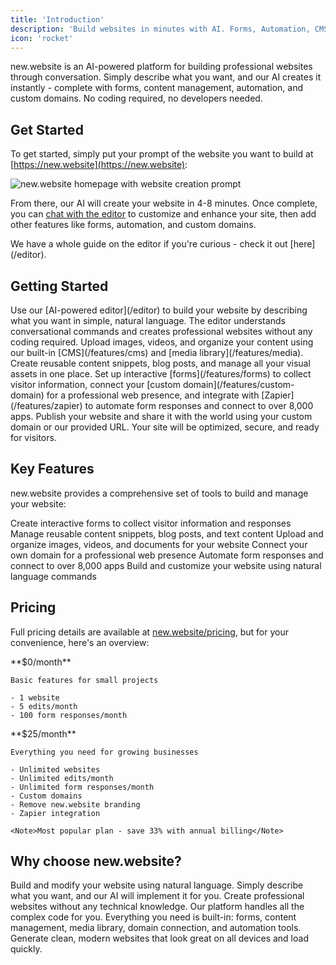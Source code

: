 ```yaml
---
title: 'Introduction'
description: 'Build websites in minutes with AI. Forms, Automation, CMS included. '
icon: 'rocket'
---
```


new.website is an AI-powered platform for building professional websites through conversation. Simply describe what you want, and our AI creates it instantly - complete with forms, content management, automation, and custom domains. No coding required, no developers needed.

## Get Started

To get started, simply put your prompt of the website you want to build at [https://new.website](https://new.website):

<Frame>
  <img src="/images/introduction/step-1.png" alt="new.website homepage with website creation prompt" />
</Frame>

From there, our AI will create your website in 4-8 minutes. Once complete, you can [chat with the editor](/editor) to customize and enhance your site, then add other features like forms, automation, and custom domains.

<Tip>
  We have a whole guide on the editor if you're curious - check it out [here](/editor).
</Tip>

## Getting Started

<Steps>
  <Step title="Create Your Website">
    Use our [AI-powered editor](/editor) to build your website by describing what you want in simple, natural language. The editor understands conversational commands and creates professional websites without any coding required.
  </Step>
  
  <Step title="Add Content and Media">
    Upload images, videos, and organize your content using our built-in [CMS](/features/cms) and [media library](/features/media). Create reusable content snippets, blog posts, and manage all your visual assets in one place.
  </Step>
  
  <Step title="Configure Features">
    Set up interactive [forms](/features/forms) to collect visitor information, connect your [custom domain](/features/custom-domain) for a professional web presence, and integrate with [Zapier](/features/zapier) to automate form responses and connect to over 8,000 apps.
  </Step>
  
  <Step title="Publish and Share">
    Publish your website and share it with the world using your custom domain or our provided URL. Your site will be optimized, secure, and ready for visitors.
  </Step>
</Steps>

## Key Features

new.website provides a comprehensive set of tools to build and manage your website:

<CardGroup cols={2}>
  <Card title="Forms" icon="file-invoice" href="/features/forms">
    Create interactive forms to collect visitor information and responses
  </Card>
  
  <Card title="Content Management" icon="folder-open" href="/features/cms">
    Manage reusable content snippets, blog posts, and text content
  </Card>
  
  <Card title="Media Library" icon="photo-film" href="/features/media">
    Upload and organize images, videos, and documents for your website
  </Card>
  
  <Card title="Custom Domains" icon="globe" href="/features/custom-domain">
    Connect your own domain for a professional web presence
  </Card>
  
  <Card title="Zapier Integration" icon="bolt" href="/features/zapier">
    Automate form responses and connect to over 8,000 apps
  </Card>
  
  <Card title="AI Editor" icon="robot" href="/editor">
    Build and customize your website using natural language commands
  </Card>
</CardGroup>

## Pricing

Full pricing details are available at [new.website/pricing](https://new.website/pricing), but for your convenience, here's an overview:

<CardGroup cols={2}>
  <Card title="Free" icon="gift">
    **$0/month**
    
    Basic features for small projects
    
    - 1 website
    - 5 edits/month
    - 100 form responses/month
  </Card>
  
  <Card title="Hobby" icon="star">
    **$25/month**
    
    Everything you need for growing businesses
    
    - Unlimited websites
    - Unlimited edits/month
    - Unlimited form responses/month
    - Custom domains
    - Remove new.website branding
    - Zapier integration
    
    <Note>Most popular plan - save 33% with annual billing</Note>
  </Card>
</CardGroup>

## Why choose new.website?

<AccordionGroup>
  <Accordion title="AI-Powered Editor">
    Build and modify your website using natural language. Simply describe what you want, and our AI will implement it for you.
  </Accordion>

  <Accordion title="No Coding Required">
    Create professional websites without any technical knowledge. Our platform handles all the complex code for you.
  </Accordion>

  <Accordion title="Integrated Tools">
    Everything you need is built-in: forms, content management, media library, domain connection, and automation tools.
  </Accordion>

  <Accordion title="Professional Results">
    Generate clean, modern websites that look great on all devices and load quickly.
  </Accordion>
</AccordionGroup>
